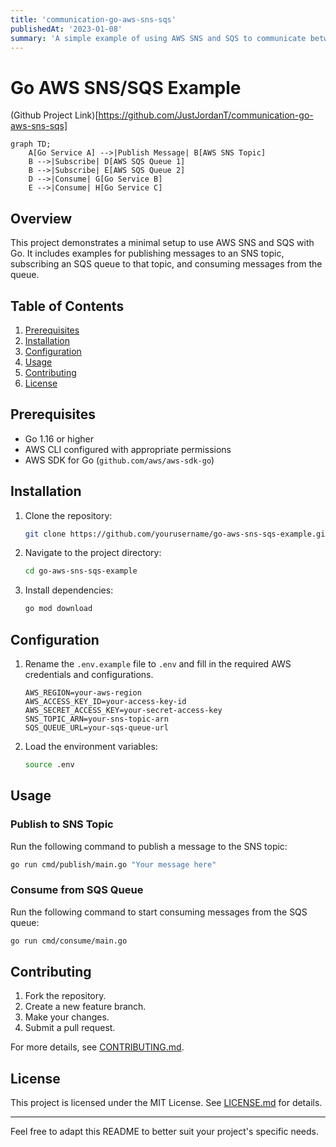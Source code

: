 ```yaml
---
title: 'communication-go-aws-sns-sqs'
publishedAt: '2023-01-08'
summary: 'A simple example of using AWS SNS and SQS to communicate between microservices'
---
```


# Go AWS SNS/SQS Example

(Github Project Link)[https://github.com/JustJordanT/communication-go-aws-sns-sqs]

```mermaid
graph TD;
    A[Go Service A] -->|Publish Message| B[AWS SNS Topic]
    B -->|Subscribe| D[AWS SQS Queue 1]
    B -->|Subscribe| E[AWS SQS Queue 2]
    D -->|Consume| G[Go Service B]
    E -->|Consume| H[Go Service C]
```

## Overview

This project demonstrates a minimal setup to use AWS SNS and SQS with Go. It includes examples for publishing messages to an SNS topic, subscribing an SQS queue to that topic, and consuming messages from the queue.

## Table of Contents

1. [Prerequisites](#prerequisites)
2. [Installation](#installation)
3. [Configuration](#configuration)
4. [Usage](#usage)
5. [Contributing](#contributing)
6. [License](#license)

## Prerequisites

- Go 1.16 or higher
- AWS CLI configured with appropriate permissions
- AWS SDK for Go (`github.com/aws/aws-sdk-go`)

## Installation

1. Clone the repository:

    ```bash
    git clone https://github.com/yourusername/go-aws-sns-sqs-example.git
    ```

2. Navigate to the project directory:

    ```bash
    cd go-aws-sns-sqs-example
    ```

3. Install dependencies:

    ```bash
    go mod download
    ```

## Configuration

1. Rename the `.env.example` file to `.env` and fill in the required AWS credentials and configurations.

    ```env
    AWS_REGION=your-aws-region
    AWS_ACCESS_KEY_ID=your-access-key-id
    AWS_SECRET_ACCESS_KEY=your-secret-access-key
    SNS_TOPIC_ARN=your-sns-topic-arn
    SQS_QUEUE_URL=your-sqs-queue-url
    ```

2. Load the environment variables:

    ```bash
    source .env
    ```

## Usage

### Publish to SNS Topic

Run the following command to publish a message to the SNS topic:

```bash
go run cmd/publish/main.go "Your message here"
```

### Consume from SQS Queue

Run the following command to start consuming messages from the SQS queue:

```bash
go run cmd/consume/main.go
```

## Contributing

1. Fork the repository.
2. Create a new feature branch.
3. Make your changes.
4. Submit a pull request.

For more details, see [CONTRIBUTING.md](CONTRIBUTING.md).

## License

This project is licensed under the MIT License. See [LICENSE.md](LICENSE.md) for details.

---

Feel free to adapt this README to better suit your project's specific needs.
